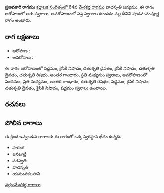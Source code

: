 {{Infobox ragam
	| name          	= ప్రణవకారి
	| synonym	    	= 
	| mela          	= 
	| chakra        	= 
	| janaka        	= 
	| type          	= శాడవ-సంపూర్ణ
	| arohanam      	= {{svaraC|S|N2|D2|N2|D2|R2|G3|M2}} 
	| avarohanam    	= {{svaraC|P|M2|G3|R2|S|N2|D2|N2|S}}
	| jeeva         	=
	| chhaya        	=
	| nyasa         	=
	| vishesha      	= 
	| equivalent  		= 
}}
{{కర్ణాటక సంగీత రాగాలు}}
'''ప్రణవకారి రాగము''' [[కర్ణాటక సంగీతం]]లో 64వ [[మేళకర్త రాగము]] వాచస్పతి జన్యము.  ఈ రాగం ఆరోహణలో ఆరు స్వరాలు, అవరోహణంలో సప్త స్వరాలు ఉండడం వల్ల దీనిని షాడవ-సంపూర్ణ రాగం అంటారు.


==రాగ లక్షణాలు==


* ఆరోహణ : {{svaraC|S|N2|D2|N2|D2|R2|G3|M2}} 
* అవరోహణ : {{svaraC|P|M2|G3|R2|S|N2|D2|N2|S}}

ఈ రాగం ఆరోహణంలో షడ్జమం, కైసికి నిషాదం, చతుశృతి దైవతం, కైసికి నిషాదం, చతుశృతి దైవతం, చతుశృతి రిషభం, అంతర గాంధారం, ప్రతి మధ్యమం [[స్వరాలు]], అవరోహణంలో పంచమం, ప్రతి మధ్యమం, అంతర గాంధారం, చతుశృతి రిషభం, షడ్జమం, కైసికి నిషాదం, చతుశృతి దైవతం, కైసికి నిషాదం, షడ్జమం [[స్వరాలు]] ఉంటాయి.

==రచనలు==



==పోలిన రాగాలు==
ఈ క్రింద ఇవ్వబడిన రాగాలకు ఈ రాగంతో ఒక్క స్వరస్థాన భేదం ఉన్నది.
* సారంగ
* జనజుట్టి
* సరస్వతి
* వాచస్పతి
* యమునకలసాని



[[వర్గం:మేళకర్త రాగాలు]]